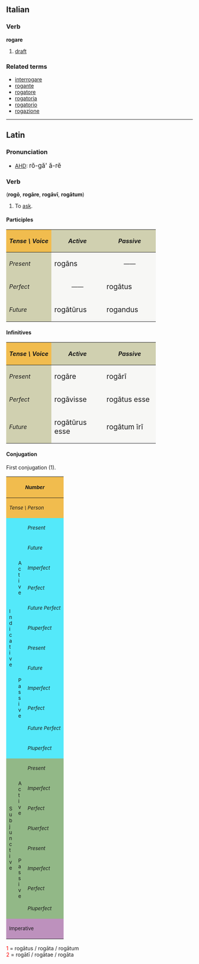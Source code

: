 ==Italian==
===Verb===
'''rogare'''

# [[draft]]

===Related terms===
*[[interrogare]]
*[[rogante]]
*[[rogatore]]
*[[rogatoria]]
*[[rogatorio]]
*[[rogazione]]

----

==Latin==
===Pronunciation===
*[[AHD]]: <big> r&#335;-g&#259;' &#259;-r&#277; </big>  

===Verb===
('''rog&#333;''', '''rog&#257;re''', '''rog&#257;v&#299;''', '''rog&#257;tum''')
# To [[ask]].

====Participles====
{| cellpadding="5" border="1"
!style="background:#F1BC4E;"| ''Tense \ Voice''
!style="background:#D0D0B0;"| ''Active''
!style="background:#D0D0B0;"| ''Passive''
|-
!style="background:#D0D0B0;"| ''Present''
|style="background:#F7F7F5;" width=125px| <big> rog&#257;ns
|style="background:#F7F7F5;" align="center" width=125px| &mdash;&mdash;
|-
!style="background:#D0D0B0;"| ''Perfect''
|style="background:#F7F7F5;" align="center"| &mdash;&mdash;
|style="background:#F7F7F5;"| <big> rog&#257;tus
|-
!style="background:#D0D0B0;"| ''Future''
|style="background:#F7F7F5;"| <big> rog&#257;t&#363;rus
|style="background:#F7F7F5;"| <big> rogandus
|}

====Infinitives====
{| cellpadding="5" border="1"
!style="background:#F1BC4E;"| ''Tense \ Voice''
!style="background:#D0D0B0;"| ''Active''
!style="background:#D0D0B0;"| ''Passive''
|-
!style="background:#D0D0B0;"| ''Present''
|style="background:#F7F7F5;" width=125px| <big> rog&#257;re
|style="background:#F7F7F5;" width=125px| <big> rog&#257;r&#299;
|-
!style="background:#D0D0B0;"| ''Perfect''
|style="background:#F7F7F5;"| <big> rog&#257;visse
|style="background:#F7F7F5;"| <big> rog&#257;tus esse
|-
!style="background:#D0D0B0;"| ''Future''
|style="background:#F7F7F5;"| <big> rog&#257;t&#363;rus esse
|style="background:#F7F7F5;"| <big> rog&#257;tum &#299;r&#299;
|}

====Conjugation====
First conjugation (1).
{| border="1" cellpadding="2"
!style="background:#F1BC4E;" colspan=3| <small>''Number''
!style="background:#F1BC4E;" colspan=3| <small>''Singular''
!style="background:#F1BC4E;" colspan=3| <small>''Plural''
|-
!style="background:#F1BC4E;" colspan=3| <small>''Tense \ Person''
!style="background:#F1BC4E;"| <small>''1.''
!style="background:#F1BC4E;"| <small>''2.''
!style="background:#F1BC4E;"| <small>''3.''
!style="background:#F1BC4E;"| <small>''11.''
!style="background:#F1BC4E;"| <small>''22.''
!style="background:#F1BC4E;"| <small>''33.''
|-
!style="background:#54E9FA;" rowspan=12|<small>I<br>n<br>d<br>i<br>c<br>a<br>t<br>i<br>v<br>e
!style="background:#54E9FA;" rowspan=6|<small>A<br>c<br>t<br>i<br>v<br>e
!style="background:#54E9FA;"|<small>''Present''
|style="background:#FBFCE4;"|rog&#333;
|style="background:#FBFCE4;"|rog&#257;s
|style="background:#FBFCE4;"|rogat
|style="background:#FBFCE4;"|rog&#257;mus
|style="background:#FBFCE4;"|rog&#257;tis
|style="background:#FBFCE4;"|rogant
|-
!style="background:#54E9FA;"| <small>''Future''
|style="background:#FBFCE4;"|rog&#257;b&#333;
|style="background:#FBFCE4;"|rog&#257;bis
|style="background:#FBFCE4;"|rog&#257;bit
|style="background:#FBFCE4;"|rog&#257;bimus
|style="background:#FBFCE4;"|rog&#257;bitis
|style="background:#FBFCE4;"|rog&#257;bunt
|-
!style="background:#54E9FA;"| <small>''Imperfect''
|style="background:#FBFCE4;"|rog&#257;bam
|style="background:#FBFCE4;"|rog&#257;b&#257;s
|style="background:#FBFCE4;"|rog&#257;bat
|style="background:#FBFCE4;"|rog&#257;b&#257;mus
|style="background:#FBFCE4;"|rog&#257;b&#257;tis
|style="background:#FBFCE4;"|rog&#257;bant
|-
!style="background:#54E9FA;"| <small>''Perfect''
|style="background:#FBFCE4;"|rog&#257;v&#299;
|style="background:#FBFCE4;"|rog&#257;vist&#299;
|style="background:#FBFCE4;"|rog&#257;vit
|style="background:#FBFCE4;"|rog&#257;vimus
|style="background:#FBFCE4;"|rog&#257;vistis
|style="background:#FBFCE4;"|rog&#257;v&#275;runt
|-
!style="background:#54E9FA;"| <small>''Future Perfect''
|style="background:#FBFCE4;"|rog&#257;ver&#333;
|style="background:#FBFCE4;"|rog&#257;veris
|style="background:#FBFCE4;"|rog&#257;verit
|style="background:#FBFCE4;"|rog&#257;verimus
|style="background:#FBFCE4;"|rog&#257;veritis
|style="background:#FBFCE4;"|rog&#257;verint
|-
!style="background:#54E9FA;"| <small>''Pluperfect''
|style="background:#FBFCE4;"|rog&#257;veram
|style="background:#FBFCE4;"|rog&#257;ver&#257;s
|style="background:#FBFCE4;"|rog&#257;verat
|style="background:#FBFCE4;"|rog&#257;ver&#257;mus
|style="background:#FBFCE4;"|rog&#257;ver&#257;tis
|style="background:#FBFCE4;"|rog&#257;verant
|-
!style="background:#54E9FA;" rowspan=6| <small>P<br>a<br>s<br>s<br>i<br>v<br>e
!style="background:#54E9FA;"|<small>''Present''
|style="background:#FBFCE4;"|rogor
|style="background:#FBFCE4;"|rog&#257;ris
|style="background:#FBFCE4;"|rog&#257;tur
|style="background:#FBFCE4;"|rog&#257;mur
|style="background:#FBFCE4;"|rog&#257;min&#299;
|style="background:#FBFCE4;"|rogantur
|-
!style="background:#54E9FA;"|<small>''Future''
|style="background:#FBFCE4;"|rog&#257;bor
|style="background:#FBFCE4;"|rog&#257;beris
|style="background:#FBFCE4;"|rog&#257;bitur
|style="background:#FBFCE4;"|rog&#257;bimur
|style="background:#FBFCE4;"|rog&#257;bimin&#299;
|style="background:#FBFCE4;"|rog&#257;buntur
|-
!style="background:#54E9FA;"|<small>''Imperfect''
|style="background:#FBFCE4;"|rog&#257;bar
|style="background:#FBFCE4;"|rog&#257;b&#257;ris
|style="background:#FBFCE4;"|rog&#257;b&#257;tur
|style="background:#FBFCE4;"|rog&#257;b&#257;mur
|style="background:#FBFCE4;"|rog&#257;b&#257;min&#299;
|style="background:#FBFCE4;"|rog&#257;bantur
|-
!style="background:#54E9FA;"|<small>''Perfect''
|style="background:#FBFCE4;"|rog&#257;tus<font color="red"><sup>1</sup></font><br>sum
|style="background:#FBFCE4;"|rog&#257;tus<font color="red"><sup>1</sup></font><br>es
|style="background:#FBFCE4;"|rog&#257;tus<font color="red"><sup>1</sup></font><br>est
|style="background:#FBFCE4;"|rog&#257;t&#299; <font color="red"><sup>2</sup></font><br>sumus
|style="background:#FBFCE4;"|rog&#257;t&#299; <font color="red"><sup>2</sup></font><br>estis
|style="background:#FBFCE4;"|rog&#257;t&#299; <font color="red"><sup>2</sup></font><br>sunt
|-
!style="background:#54E9FA;"|<small>''Future Perfect''
|style="background:#FBFCE4;"|rog&#257;tus<font color="red"><sup>1</sup></font><br>er&#333;
|style="background:#FBFCE4;"|rog&#257;tus<font color="red"><sup>1</sup></font><br>eris
|style="background:#FBFCE4;"|rog&#257;tus<font color="red"><sup>1</sup></font><br>erit
|style="background:#FBFCE4;"|rog&#257;t&#299; <font color="red"><sup>2</sup></font><br>erimus
|style="background:#FBFCE4;"|rog&#257;t&#299; <font color="red"><sup>2</sup></font><br>eritis
|style="background:#FBFCE4;"|rog&#257;t&#299; <font color="red"><sup>2</sup></font><br>erunt
|-
!style="background:#54E9FA;"|<small>''Pluperfect''
|style="background:#FBFCE4;"|rog&#257;tus<font color="red"><sup>1</sup></font><br>eram
|style="background:#FBFCE4;"|rog&#257;tus<font color="red"><sup>1</sup></font><br>er&#257;s
|style="background:#FBFCE4;"|rog&#257;tus<font color="red"><sup>1</sup></font><br>erat
|style="background:#FBFCE4;"|rog&#257;t&#299; <font color="red"><sup>2</sup></font><br>er&#257;mus
|style="background:#FBFCE4;"|rog&#257;t&#299; <font color="red"><sup>2</sup></font><br>er&#257;tis
|style="background:#FBFCE4;"|rog&#257;t&#299; <font color="red"><sup>2</sup></font><br>erant
|-
!style="background:#92B887;" rowspan=8|<small>S<br>u<br>b<br>j<br>u<br>n<br>c<br>t<br>i<br>v<br>e
!style="background:#92B887;" rowspan=4|<small>A<br>c<br>t<br>i<br>v<br>e
!style="background:#92B887;"|<small>''Present''
|style="background:#E7FEE9;"| rogem
|style="background:#E7FEE9;"| rog&#275;s
|style="background:#E7FEE9;"| roget
|style="background:#E7FEE9;"| rog&#275;mus
|style="background:#E7FEE9;"| rog&#275;tis
|style="background:#E7FEE9;"| rogent
|-
!style="background:#92B887;"|<small>''Imperfect''
|style="background:#E7FEE9;"| rog&#257;rem
|style="background:#E7FEE9;"| rog&#257;r&#275;s
|style="background:#E7FEE9;"| rog&#257;ret
|style="background:#E7FEE9;"| rog&#257;r&#275;mus
|style="background:#E7FEE9;"| rog&#257;r&#275;tis
|style="background:#E7FEE9;"| rog&#257;rent
|-
!style="background:#92B887;"|<small>''Perfect''
|style="background:#E7FEE9;"| rog&#257;verim
|style="background:#E7FEE9;"| rog&#257;ver&#299;s
|style="background:#E7FEE9;"| rog&#257;verit
|style="background:#E7FEE9;"| rog&#257;ver&#299;mus
|style="background:#E7FEE9;"| rog&#257;ver&#299;tis
|style="background:#E7FEE9;"| rog&#257;verint
|-
!style="background:#92B887;"|<small>''Pluerfect''
|style="background:#E7FEE9;"| rog&#257;vissem
|style="background:#E7FEE9;"| rog&#257;viss&#275;s
|style="background:#E7FEE9;"| rog&#257;visset
|style="background:#E7FEE9;"| rog&#257;viss&#275;mus
|style="background:#E7FEE9;"| rog&#257;viss&#275;tis
|style="background:#E7FEE9;"| rog&#257;vissent
|-
!style="background:#92B887;" rowspan=4|<small>P<br>a<br>s<br>s<br>i<br>v<br>e
!style="background:#92B887;"|<small>''Present''
|style="background:#E7FEE9;"| roger
|style="background:#E7FEE9;"| rog&#275;ris
|style="background:#E7FEE9;"| rog&#275;tur
|style="background:#E7FEE9;"| rog&#275;mur
|style="background:#E7FEE9;"| rog&#275;min&#299;
|style="background:#E7FEE9;"| rogentur
|-
!style="background:#92B887;"|<small>''Imperfect''
|style="background:#E7FEE9;"| rog&#257;rer
|style="background:#E7FEE9;"| rog&#257;r&#275;ris
|style="background:#E7FEE9;"| rog&#257;r&#275;tur
|style="background:#E7FEE9;"| rog&#257;r&#275;mur
|style="background:#E7FEE9;"| rog&#257;r&#275;min&#299;
|style="background:#E7FEE9;"| rog&#257;rentur
|-
!style="background:#92B887;"|<small>''Perfect''
|style="background:#E7FEE9;"|rog&#257;tus<font color="red"><sup>1</sup></font><br>sim
|style="background:#E7FEE9;"|rog&#257;tus<font color="red"><sup>1</sup></font><br>s&#299;s
|style="background:#E7FEE9;"|rog&#257;tus<font color="red"><sup>1</sup></font><br>sit
|style="background:#E7FEE9;"|rog&#257;t&#299; <font color="red"><sup>2</sup></font><br>s&#299;mus
|style="background:#E7FEE9;"|rog&#257;t&#299; <font color="red"><sup>2</sup></font><br>s&#299;tis
|style="background:#E7FEE9;"|rog&#257;t&#299; <font color="red"><sup>2</sup></font><br>sint
|-
!style="background:#92B887;"|<small>''Pluperfect''
|style="background:#E7FEE9;"|rog&#257;tus<font color="red"><sup>1</sup></font><br>essem
|style="background:#E7FEE9;"|rog&#257;tus<font color="red"><sup>1</sup></font><br>ess&#275;s
|style="background:#E7FEE9;"|rog&#257;tus<font color="red"><sup>1</sup></font><br>esset
|style="background:#E7FEE9;"|rog&#257;t&#299; <font color="red"><sup>2</sup></font><br>ess&#275;mus
|style="background:#E7FEE9;"|rog&#257;t&#299; <font color="red"><sup>2</sup></font><br>ess&#275;tis
|style="background:#E7FEE9;"|rog&#257;t&#299; <font color="red"><sup>2</sup></font><br>essent
|-
!style="background:#BD91BD;" colspan=3| <small>Imperative
|style="background:#FCF2E9;" align="center"|&mdash;&mdash;
|style="background:#FCF2E9;"| rog&#257;
|style="background:#FCF2E9;" align="center"|&mdash;&mdash;
|style="background:#FCF2E9;" align="center"|&mdash;&mdash;
|style="background:#FCF2E9;"| rog&#257;te
|style="background:#FCF2E9;" align="center"|&mdash;&mdash;
|}
<font color="red"> 1 </font> = rog&#257;tus / rog&#257;ta / rog&#257;tum  <br>
<font color="red"> 2 </font> = rog&#257;t&#299; / rog&#257;tae / rog&#257;ta  <br>